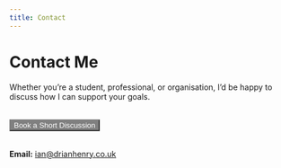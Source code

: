 ```yaml
---
title: Contact
---
```


# Contact Me

Whether you’re a student, professional, or organisation, I’d be happy to discuss how I can support your goals.

<div style="text-align:left; margin:2rem 0;">
  <button 
    class="btn btn-primary btn-lg"
    style="background-color: grey; border-color: grey; color: white;"
    data-cal-link="drianhenry/general-enquiry"
    data-cal-namespace="general-enquiry"
    data-cal-config='{"layout":"month_view"}'>
    Book a Short Discussion
  </button>
</div>

**Email:** [ian@drianhenry.co.uk](mailto:ian@drianhenry.co.uk) 

